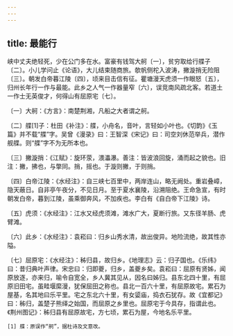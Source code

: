 ```yaml
---
---
---
```

title: 最能行
---




峡中丈夫绝轻死，少在公门多在水。富豪有钱驾大舸〔一〕，贫穷取给行艓子〔二〕。小儿学问止《论语》，大儿结束随商旅。欹帆侧柁入波涛，撇漩捎无险阻〔三〕。朝发白帝暮江陵〔四〕，顷来目击信有征。瞿塘漫天虎须一作眼怒〔五〕，归州长年行一作与最能。此乡之人气一作器量窄〔六〕，误竞南风疏北客。若道土一作士无英俊才，何得山有屈原宅〔七〕。

〔一〕大舸：《方言》：南楚荆湘，凡船之大者谓之舸。

〔二〕艓[1]子：杜田《补注》：艓，小舟名，音叶，言轻如小叶也。《切韵》《玉篇》并不载“艓”字。吴曾《漫录》曰：王智深《宋记》曰：司空刘休范举兵，潜作舰艓。则“艓”字不为无所本也。

〔三〕撇漩捎：《江赋》：旋环荥，渨㵽瀑。善注：皆波浪回旋，涌而起之貌也。旧注：撇，拂也，与撆同。捎，摇也。于漩则撇，于则捎。

〔四〕白帝江陵：《水经注》：自三峡七百里中，两岸连山，略无阙处。重岩叠嶂，隐天蔽日。自非亭午夜分，不见日月。至于夏水襄陵，沿溯阻绝。王命急宣，有时朝发白帝，暮到江陵，虽乘御奔风，不加疾也。李白有《自白帝下江陵》诗。

〔五〕虎须：《水经注》：江水又经虎须滩，滩水广大，夏断行旅。又东径羊肠、虎臂滩。

〔六〕此乡：《水经注》：袁崧曰：归乡山秀水清，故出俊异。地险流绝，故其性亦隘。

〔七〕屈原宅：《水经注》：秭归县，故归乡。《地理志》云：归子国也。《乐纬》曰：昔归典叶声律。宋忠曰：归即夔，归乡，盖夔乡矣。袁崧曰：屈原有贤姊，闻原放逐，亦来归，喻令自宽全，乡人冀其见从，因名曰姊归。县东北四十里，有屈原旧田宅。虽畦堰縻漫，犹保屈田之称也。县北一百六十里，有屈原故宅。累石为屋基，名其地曰乐平里。宅之东北六十里，有女媭庙，捣衣石犹存。故《宜都记》曰：秭归，盖楚子熊绎之始国，而屈原之乡里也。屈原宅于今具存，指谓此也。《荆州图记》：秭归县有屈原故宅，方七顷，累石为屋，今地名乐平里。

	[1] 艓：原误作“舸”，据杜诗及文意改。